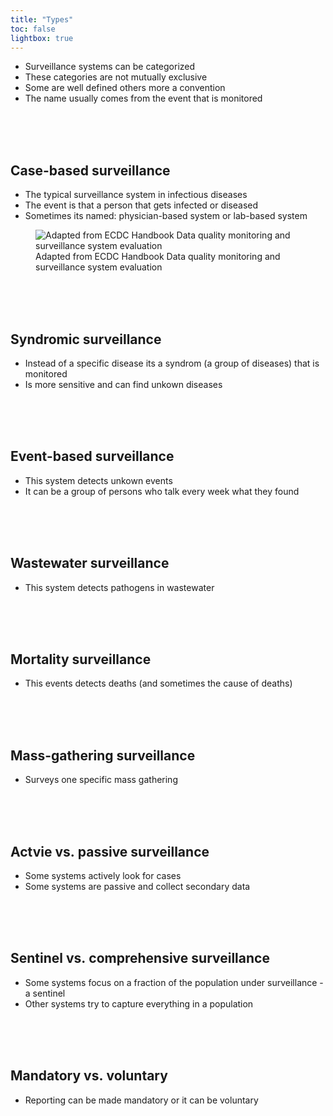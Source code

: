 ```yaml
---
title: "Types"
toc: false
lightbox: true
---
```


- Surveillance systems can be categorized 
- These categories are not mutually exclusive
- Some are well defined others more a convention
- The name usually comes from the event that is monitored

<br><br><br>



## Case-based surveillance
- The typical surveillance system in infectious diseases
- The event is that a person that gets infected or diseased
- Sometimes its named: physician-based system or lab-based system

![Adapted from ECDC Handbook Data quality monitoring and surveillance system evaluation](../img/types_scope.jpg)

<br><br><br>


## Syndromic surveillance
- Instead of a specific disease its a syndrom (a group of diseases) that is monitored
- Is more sensitive and can find unkown diseases

<br><br><br>


## Event-based surveillance
- This system detects unkown events
- It can be a group of persons who talk every week what they found

<br><br><br>


## Wastewater surveillance
- This system detects pathogens in wastewater 

<br><br><br>


## Mortality surveillance
- This events detects deaths (and sometimes the cause of deaths)

<br><br><br>


## Mass-gathering surveillance
- Surveys one specific mass gathering 

<br><br><br>


## Actvie vs. passive surveillance
- Some systems actively look for cases 
- Some systems are passive and collect secondary data

<br><br><br>


## Sentinel vs. comprehensive surveillance
- Some systems focus on a fraction of the population under surveillance - a sentinel
- Other systems try to capture everything in a population

<br><br><br>


## Mandatory vs. voluntary
- Reporting can be made mandatory or it can be voluntary
